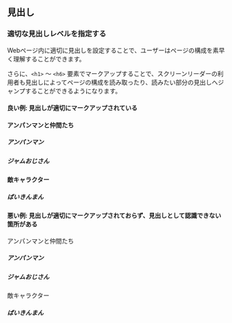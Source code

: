 
<Title>見出し</Title>

## 見出し

### 適切な見出しレベルを指定する

Webページ内に適切に見出しを設定することで、ユーザーはページの構成を素早く理解することができます。

さらに、`<h1>` 〜 `<h6>` 要素でマークアップすることで、スクリーンリーダーの利用者も見出しによってページの構成を読み取ったり、読みたい部分の見出しへジャンプすることができるようになります。

#### 良い例: 見出しが適切にマークアップされている

<ExampleContainer>
    <h4>アンパンマンと仲間たち</h4>
    <h5>アンパンマン</h5>
    <h5>ジャムおじさん</h5>
    <h4>敵キャラクター</h4>
    <h5>ばいきんまん</h5>
</ExampleContainer>

#### 悪い例: 見出しが適切にマークアップされておらず、見出しとして認識できない箇所がある

<ExampleContainer>
    <div style={{fontWeight:"bold", marginBlockStart:"1.33em", marginBlockEnd:"1.33em"}}>アンパンマンと仲間たち</div>
    <h5>アンパンマン</h5>
    <h5>ジャムおじさん</h5>
    <div style={{fontWeight:"bold", marginBlockStart:"1.33em", marginBlockEnd:"1.33em"}}>敵キャラクター</div>
    <h5>ばいきんまん</h5>
</ExampleContainer>
